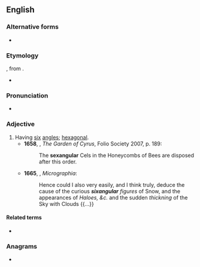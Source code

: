 ==English==

===Alternative forms===
* {{l|en|sixangular}}

===Etymology===
{{etyl|LL.|en}} {{m|la|sexangularis}}, from {{m|la|sexangulus}}.
* {{prefix|en|sex|angular}}

===Pronunciation===
* {{IPA|en|/sɛkˈsæŋɡjʊlə/}}

===Adjective===
{{en-adj|-}}

# Having [[six]] [[angles]]; [[hexagonal]].
#* '''1658''', {{w|Sir Thomas Browne}}, ''The Garden of Cyrus'', Folio Society 2007, p. 189:
#*: The '''sexangular''' Cels in the Honeycombs of Bees are disposed after this order.
#* '''1665''', {{w|Robert Hooke}}, ''Micrographia'':
#*: Hence could I also very easily, and I think truly, deduce the cause of the curious '''''sixangular''' figures'' of Snow, and the appearances of ''Haloes, &c.'' and the sudden ''thickning'' of the Sky with Clouds {{...}}

====Related terms====
* {{l|en|sexangle}}

===Anagrams===
* {{anagrams|en|a=aaeglnrsux|auxlangers}}